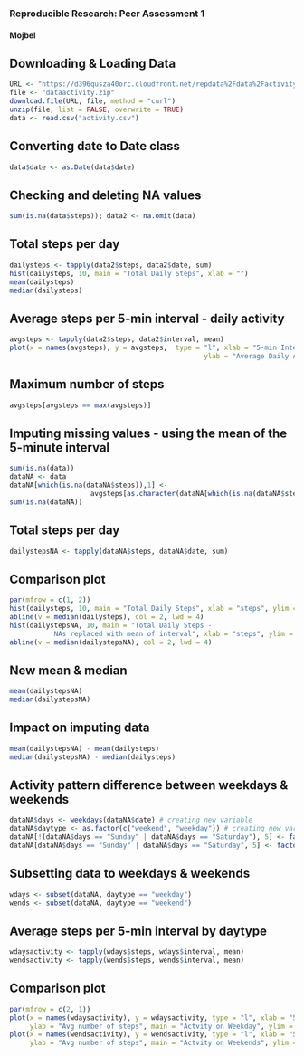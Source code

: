 ### Reproducible Research: Peer Assessment 1
#### Mojbel

## Downloading & Loading Data
```r
URL <- "https://d396qusza40orc.cloudfront.net/repdata%2Fdata%2Factivity.zip"
file <- "dataactivity.zip"
download.file(URL, file, method = "curl")
unzip(file, list = FALSE, overwrite = TRUE)
data <- read.csv("activity.csv")
```


## Converting date to Date class
```r
data$date <- as.Date(data$date)
```


## Checking and deleting NA values
```r
sum(is.na(data$steps)); data2 <- na.omit(data)
```


## Total steps per day
```r
dailysteps <- tapply(data2$steps, data2$date, sum)
hist(dailysteps, 10, main = "Total Daily Steps", xlab = "")
mean(dailysteps)
median(dailysteps)
```


## Average steps per 5-min interval - daily activity
```r
avgsteps <- tapply(data2$steps, data2$interval, mean)
plot(x = names(avgsteps), y = avgsteps,  type = "l", xlab = "5-min Interval", 
                                                ylab = "Average Daily Activity")
```


## Maximum number of steps
```r
avgsteps[avgsteps == max(avgsteps)]
```


## Imputing missing values -  using the mean of the 5-minute interval
```r
sum(is.na(data))
dataNA <- data
dataNA[which(is.na(dataNA$steps)),1] <- 
                    avgsteps[as.character(dataNA[which(is.na(dataNA$steps)),3])]    
sum(is.na(dataNA))
```


## Total steps per day
```r
dailystepsNA <- tapply(dataNA$steps, dataNA$date, sum)
```


## Comparison plot
```r
par(mfrow = c(1, 2))
hist(dailysteps, 10, main = "Total Daily Steps", xlab = "steps", ylim = c(0, 25))
abline(v = median(dailysteps), col = 2, lwd = 4)
hist(dailystepsNA, 10, main = "Total Daily Steps - 
           NAs replaced with mean of interval", xlab = "steps", ylim = c(0, 25))
abline(v = median(dailystepsNA), col = 2, lwd = 4)
```


## New mean & median
```r
mean(dailystepsNA)
median(dailystepsNA)
```


## Impact on imputing data
```r
mean(dailystepsNA) - mean(dailysteps)
median(dailystepsNA) - median(dailysteps)
```


## Activity pattern difference between weekdays & weekends
```r
dataNA$days <- weekdays(dataNA$date) # creating new variable
dataNA$daytype <- as.factor(c("weekend", "weekday")) # creating new variable as factor
dataNA[!(dataNA$days == "Sunday" | dataNA$days == "Saturday"), 5] <- factor("weekday")
dataNA[dataNA$days == "Sunday" | dataNA$days == "Saturday", 5] <- factor("weekend")
```


## Subsetting data to weekdays & weekends
```r
wdays <- subset(dataNA, daytype == "weekday")
wends <- subset(dataNA, daytype == "weekend")
```

## Average steps per 5-min interval by daytype
```r
wdaysactivity <- tapply(wdays$steps, wdays$interval, mean)
wendsactivity <- tapply(wends$steps, wends$interval, mean)
```

## Comparison plot
```r
par(mfrow = c(2, 1))
plot(x = names(wdaysactivity), y = wdaysactivity, type = "l", xlab = "5-min interval",
     ylab = "Avg number of steps", main = "Actvity on Weekday", ylim = c(0, 250))
plot(x = names(wendsactivity), y = wendsactivity, type = "l", xlab = "5-min interval",
     ylab = "Avg number of steps", main = "Actvity on Weekends", ylim = c(0, 250))
```
